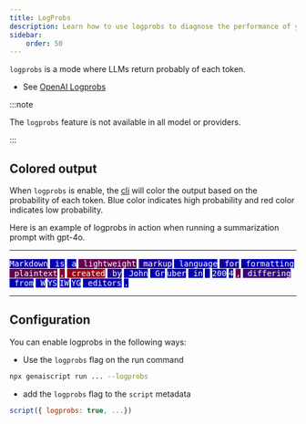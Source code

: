 ```yaml
---
title: LogProbs
description: Learn how to use logprobs to diagnose the performance of your scripts
sidebar:
    order: 50
---
```


`logprobs` is a mode where LLMs return probably of each token. 

- See [OpenAI Logprobs](https://cookbook.openai.com/examples/using_logprobs)

:::note

The `logprobs` feature is not available in all model or providers.

:::

## Colored output

When `logprobs` is enable, the [cli](/genaiscript/reference/cli) will color the output based on the probability of each token.
Blue color indicates high probability and red color indicates low probability.


Here is an example of logprobs in action when running a summarization prompt with gpt-4o. 

---

<span class="logprobs" title="93.54% (-0.07)" style="background: rgb(12, 0, 168); color: white; white-space: pre; font-family: monospace;">Markdown</span>
<span class="logprobs" title="99.96% (-0.0004)" style="background: rgb(0, 0, 180); color: white; white-space: pre; font-family: monospace;">&nbsp;is</span>
<span class="logprobs" title="100% (-0.00001)" style="background: rgb(0, 0, 180); color: white; white-space: pre; font-family: monospace;">&nbsp;a</span>
<span class="logprobs" title="45.55% (-0.79)" style="background: rgb(98, 0, 82); color: white; white-space: pre; font-family: monospace;">&nbsp;lightweight</span>
<span class="logprobs" title="86.15% (-0.15)" style="background: rgb(25, 0, 155); color: white; white-space: pre; font-family: monospace;">&nbsp;markup</span>
<span class="logprobs" title="100% (-0.000001)" style="background: rgb(0, 0, 180); color: white; white-space: pre; font-family: monospace;">&nbsp;language</span>
<span class="logprobs" title="89.53% (-0.11)" style="background: rgb(19, 0, 161); color: white; white-space: pre; font-family: monospace;">&nbsp;for</span>
<span class="logprobs" title="99.44% (-0.01)" style="background: rgb(1, 0, 179); color: white; white-space: pre; font-family: monospace;">&nbsp;formatting</span>
<span class="logprobs" title="45.94% (-0.78)" style="background: rgb(97, 0, 83); color: white; white-space: pre; font-family: monospace;">&nbsp;plaintext</span>
<span class="logprobs" title="26.83% (-1.32)" style="background: rgb(132, 0, 48); color: white; white-space: pre; font-family: monospace;">,</span>
<span class="logprobs" title="14.01% (-1.97)" style="background: rgb(155, 0, 25); color: white; white-space: pre; font-family: monospace;">&nbsp;created</span>
<span class="logprobs" title="81.76% (-0.2)" style="background: rgb(33, 0, 147); color: white; white-space: pre; font-family: monospace;">&nbsp;by</span>
<span class="logprobs" title="100% (-0.000003)" style="background: rgb(0, 0, 180); color: white; white-space: pre; font-family: monospace;">&nbsp;John</span>
<span class="logprobs" title="100% (0)" style="background: rgb(0, 0, 180); color: white; white-space: pre; font-family: monospace;">&nbsp;Gr</span>
<span class="logprobs" title="100% (-0.00004)" style="background: rgb(0, 0, 180); color: white; white-space: pre; font-family: monospace;">uber</span>
<span class="logprobs" title="98.72% (-0.01)" style="background: rgb(2, 0, 178); color: white; white-space: pre; font-family: monospace;">&nbsp;in</span>
<span class="logprobs" title="100% (0)" style="background: rgb(0, 0, 180); color: white; white-space: pre; font-family: monospace;">&nbsp;</span>
<span class="logprobs" title="100% (0)" style="background: rgb(0, 0, 180); color: white; white-space: pre; font-family: monospace;">200</span>
<span class="logprobs" title="100% (0)" style="background: rgb(0, 0, 180); color: white; white-space: pre; font-family: monospace;">4</span>
<span class="logprobs" title="43.77% (-0.83)" style="background: rgb(101, 0, 79); color: white; white-space: pre; font-family: monospace;">,</span>
<span class="logprobs" title="71.2% (-0.34)" style="background: rgb(52, 0, 128); color: white; white-space: pre; font-family: monospace;">&nbsp;differing</span>
<span class="logprobs" title="99.91% (-0.001)" style="background: rgb(0, 0, 180); color: white; white-space: pre; font-family: monospace;">&nbsp;from</span>
<span class="logprobs" title="99.91% (-0.001)" style="background: rgb(0, 0, 180); color: white; white-space: pre; font-family: monospace;">&nbsp;W</span>
<span class="logprobs" title="100% (-4e-7)" style="background: rgb(0, 0, 180); color: white; white-space: pre; font-family: monospace;">YS</span>
<span class="logprobs" title="100% (-0.000003)" style="background: rgb(0, 0, 180); color: white; white-space: pre; font-family: monospace;">IW</span>
<span class="logprobs" title="100% (-0.000001)" style="background: rgb(0, 0, 180); color: white; white-space: pre; font-family: monospace;">YG</span>
<span class="logprobs" title="99.95% (-0.0005)" style="background: rgb(0, 0, 180); color: white; white-space: pre; font-family: monospace;">&nbsp;editors</span>
<span class="logprobs" title="99.94% (-0.001)" style="background: rgb(0, 0, 180); color: white; white-space: pre; font-family: monospace;">.</span>

---

## Configuration

You can enable logprobs in the following ways:

- Use the `logprobs` flag on the run command

```sh
npx genaiscript run ... --logprobs
```

- add the `logprobs` flag to the `script` metadata

```js "logprobs: true"
script({ logprobs: true, ...})
```